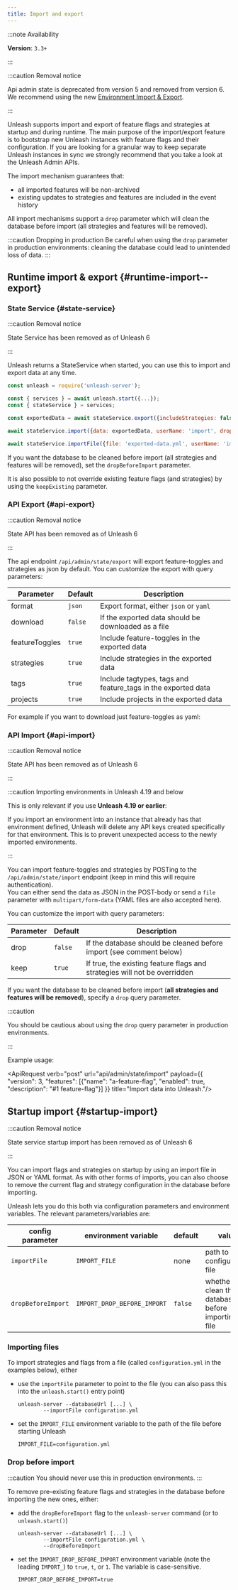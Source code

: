 ```yaml
---
title: Import and export
---
```


:::note Availability

**Version**: `3.3+`

:::

:::caution Removal notice

Api admin state is deprecated from version 5 and removed from version 6. We recommend using the new [Environment Import & Export](https://docs.getunleash.io/reference/deploy/environment-import-export).

:::

Unleash supports import and export of feature flags and strategies at startup and during runtime. The main purpose of the import/export feature is to bootstrap new Unleash instances with feature flags and their configuration. If you are looking for a granular way to keep separate Unleash instances in sync we strongly recommend that you take a look at the Unleash Admin APIs.

The import mechanism guarantees that:
- all imported features will be non-archived
- existing updates to strategies and features are included in the event history

All import mechanisms support a `drop` parameter which will clean the database before import (all strategies and features will be removed).

:::caution Dropping in production
Be careful when using the `drop` parameter in production environments: cleaning the database could lead to unintended loss of data.
:::

## Runtime import & export {#runtime-import--export}

### State Service {#state-service}

:::caution Removal notice

State Service has been removed as of Unleash 6

:::

Unleash returns a StateService when started, you can use this to import and export data at any time.

```javascript
const unleash = require('unleash-server');

const { services } = await unleash.start({...});
const { stateService } = services;

const exportedData = await stateService.export({includeStrategies: false, includeFeatureToggles: true, includeTags: true, includeProjects: true});

await stateService.import({data: exportedData, userName: 'import', dropBeforeImport: false});

await stateService.importFile({file: 'exported-data.yml', userName: 'import', dropBeforeImport: true})
```

If you want the database to be cleaned before import (all strategies and features will be removed), set the `dropBeforeImport` parameter.

It is also possible to not override existing feature flags (and strategies) by using the `keepExisting` parameter.

### API Export {#api-export}

:::caution Removal notice

State API has been removed as of Unleash 6

:::

The api endpoint `/api/admin/state/export` will export feature-toggles and strategies as json by default.
You can customize the export with query parameters:

| Parameter | Default | Description |
| --- | --- | --- |
| format | `json` | Export format, either `json` or `yaml` |
| download | `false` | If the exported data should be downloaded as a file |
| featureToggles | `true` | Include feature-toggles in the exported data |
| strategies | `true` | Include strategies in the exported data |
| tags | `true` | Include tagtypes, tags and feature_tags in the exported data |
| projects | `true` | Include projects in the exported data |

For example if you want to download just feature-toggles as yaml:

<ApiRequest verb="get" url="api/admin/state/export?format=yaml&featureToggles=1&strategies=0&tags=0&projects=0&download=1" title="Export features (and nothing else) as YAML."/>

### API Import {#api-import}

:::caution Removal notice

State API has been removed as of Unleash 6

:::

:::caution Importing environments in Unleash 4.19 and below

This is only relevant if you use **Unleash 4.19 or earlier**:

If you import an environment into an instance that already has that environment defined, Unleash will delete any API keys created specifically for that environment. This is to prevent unexpected access to the newly imported environments.

:::

You can import feature-toggles and strategies by POSTing to the `/api/admin/state/import` endpoint (keep in mind this will require authentication).\
You can either send the data as JSON in the POST-body or send a `file` parameter with `multipart/form-data` (YAML files are also accepted here).

You can customize the import with query parameters:

| Parameter | Default | Description |
| --- | --- | --- |
| drop | `false` | If the database should be cleaned before import (see comment below) |
| keep | `true` | If true, the existing feature flags and strategies will not be overridden |

If you want the database to be cleaned before import (**all strategies and features will be removed**), specify a `drop` query parameter.

:::caution

You should be cautious about using the `drop` query parameter in production environments.

:::

Example usage:

<ApiRequest verb="post" url="api/admin/state/import" payload={{ "version": 3, "features": [{"name": "a-feature-flag", "enabled": true, "description": "#1 feature-flag"}] }} title="Import data into Unleash."/>

## Startup import {#startup-import}

:::caution Removal notice

State service startup import has been removed as of Unleash 6

:::

You can import flags and strategies on startup by using an import file in JSON or YAML format. As with other forms of imports, you can also choose to remove the current flag and strategy configuration in the database before importing.

Unleash lets you do this both via configuration parameters and environment variables. The relevant parameters/variables are:

| config parameter   | environment variable        | default | value                                                   |
|--------------------|-----------------------------|---------|---------------------------------------------------------|
| `importFile`       | `IMPORT_FILE`               | none    | path to the configuration file                          |
| `dropBeforeImport` | `IMPORT_DROP_BEFORE_IMPORT` | `false` | whether to clean the database before importing the file |

### Importing files

To import strategies and flags from a file (called `configuration.yml` in the examples below), either
- use the `importFile` parameter to point to the file (you can also pass this into the `unleash.start()` entry point)
   ``` shell
   unleash-server --databaseUrl [...] \
   	       --importFile configuration.yml
   ```

- set the `IMPORT_FILE` environment variable to the path of the file before starting Unleash

   ``` shell
   IMPORT_FILE=configuration.yml
   ```

### Drop before import
:::caution
You should never use this in production environments.
:::

To remove pre-existing feature flags and strategies in the database before importing the new ones, either:
- add the `dropBeforeImport` flag to the `unleash-server` command (or to `unleash.start()`)
   ``` shell
   unleash-server --databaseUrl [...] \
   	       --importFile configuration.yml \
   	       --dropBeforeImport
   ```
- set the `IMPORT_DROP_BEFORE_IMPORT` environment variable (note the leading `IMPORT_`) to `true`, `t`, or `1`. The variable is case-sensitive.

   ``` shell
   IMPORT_DROP_BEFORE_IMPORT=true
   ```
